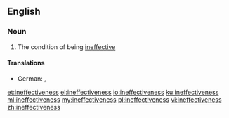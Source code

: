 ==English==

===Noun===
{{en-noun|-}}

# The condition of being [[ineffective]]

====Translations====
{{trans-top|condition of being ineffective}}
* German: {{t|de|Wirkungslosigkeit|f}}, {{t|de|Unwirksamkeit|f}}
{{trans-mid}}
{{trans-bottom}}

[[et:ineffectiveness]]
[[el:ineffectiveness]]
[[io:ineffectiveness]]
[[ku:ineffectiveness]]
[[ml:ineffectiveness]]
[[my:ineffectiveness]]
[[pl:ineffectiveness]]
[[vi:ineffectiveness]]
[[zh:ineffectiveness]]